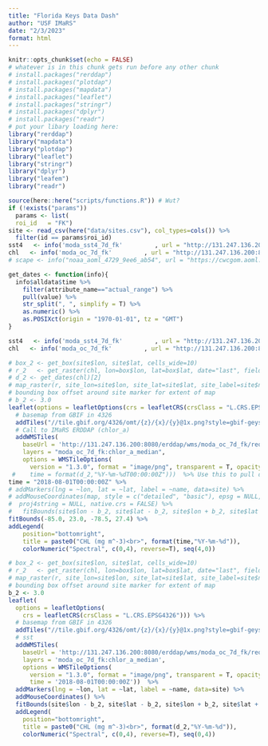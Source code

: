 ```yaml
---
title: "Florida Keys Data Dash"
author: "USF IMaRS"
date: "2/3/2023"
format: html
---
```


```r
knitr::opts_chunk$set(echo = FALSE)
# whatever is in this chunk gets run before any other chunk
# install.packages("rerddap")
# install.packages("plotdap")
# install.packages("mapdata")
# install.packages("leaflet")
# install.packages("stringr")
# install.packages("dplyr")
# install.packages("readr")
# put your libary loading here:
library("rerddap")
library("mapdata")
library("plotdap")
library("leaflet")
library("stringr")
library("dplyr")
library("leafem")
library("readr")
```

```r
source(here::here("scripts/functions.R")) # Wut?
if (!exists("params")) 
  params <- list(
  roi_id   = "FK")
site <- read_csv(here("data/sites.csv"), col_types=cols()) %>%
  filter(id == params$roi_id)
sst4   <- info('moda_sst4_7d_fk'         , url = "http://131.247.136.200:8080/erddap/")
chl   <- info('moda_oc_7d_fk'         , url = "http://131.247.136.200:8080/erddap/")
# scape <- info("noaa_aoml_4729_9ee6_ab54", url = "https://cwcgom.aoml.noaa.gov/erddap/")
```

```r
get_dates <- function(info){
  info$alldata$time %>%
    filter(attribute_name=="actual_range") %>%
    pull(value) %>%
    str_split(", ", simplify = T) %>%
    as.numeric() %>%
    as.POSIXct(origin = "1970-01-01", tz = "GMT")
}

sst4   <- info('moda_sst4_7d_fk'         , url = "http://131.247.136.200:8080/erddap/")
chl   <- info('moda_oc_7d_fk'         , url = "http://131.247.136.200:8080/erddap/")

# box_2 <- get_box(site$lon, site$lat, cells_wide=10)
# r_2   <- get_raster(chl, lon=box$lon, lat=box$lat, date="last", field="chl")
# d_2 <- get_dates(chl)[2]
# map_raster(r, site_lon=site$lon, site_lat=site$lat, site_label=site$name, title="CHL")
# bounding box offset around site marker for extent of map
# b_2 <- 3.0
leaflet(options = leafletOptions(crs = leafletCRS(crsClass = "L.CRS.EPSG4326"))) %>%
  # basemap from GBIF in 4326
  addTiles("//tile.gbif.org/4326/omt/{z}/{x}/{y}@1x.png?style=gbif-geyser") %>%
  # Call to IMaRS ERDDAP (chlor_a)
  addWMSTiles(
    baseUrl = 'http://131.247.136.200:8080/erddap/wms/moda_oc_7d_fk/request?',
    layers = "moda_oc_7d_fk:chlor_a_median",
    options = WMSTileOptions(
      version = "1.3.0", format = "image/png", transparent = T, opacity = 0.7,)) %>%
 #    time = format(d_2,"%Y-%m-%dT00:00:00Z")))  %>% Use this to pull dates from somewhere else
time = "2018-08-01T00:00:00Z" %>%
# addMarkers(lng = ~lon, lat = ~lat, label = ~name, data=site) %>%
# addMouseCoordinates(map, style = c("detailed", "basic"), epsg = NULL,
#  proj4string = NULL, native.crs = FALSE) %>%
#   fitBounds(site$lon - b_2, site$lat - b_2, site$lon + b_2, site$lat + b_2) %>% iterative bounds here
fitBounds(-85.0, 23.0, -78.5, 27.4) %>%
addLegend(
    position="bottomright",
    title = paste0("CHL (mg m^-3)<br>", format(time,"%Y-%m-%d")),
    colorNumeric("Spectral", c(0,4), reverse=T), seq(4,0))
```

```r
# box_2 <- get_box(site$lon, site$lat, cells_wide=10)
# r_2   <- get_raster(chl, lon=box$lon, lat=box$lat, date="last", field="chl")
# map_raster(r, site_lon=site$lon, site_lat=site$lat, site_label=site$name, title="CHL")
# bounding box offset around site marker for extent of map
b_2 <- 3.0
leaflet(
  options = leafletOptions(
    crs = leafletCRS(crsClass = "L.CRS.EPSG4326"))) %>%
  # basemap from GBIF in 4326
  addTiles("//tile.gbif.org/4326/omt/{z}/{x}/{y}@1x.png?style=gbif-geyser") %>%
  # sst
  addWMSTiles(
    baseUrl = 'http://131.247.136.200:8080/erddap/wms/moda_oc_7d_fk/request?',
    layers = 'moda_oc_7d_fk:chlor_a_median',
    options = WMSTileOptions(
      version = "1.3.0", format = "image/png", transparent = T, opacity = 0.7,
      time = '2018-08-01T00:00:00Z'))  %>%
  addMarkers(lng = ~lon, lat = ~lat, label = ~name, data=site) %>%
  addMouseCoordinates() %>%
  fitBounds(site$lon - b_2, site$lat - b_2, site$lon + b_2, site$lat + b_2) %>%
  addLegend(
    position="bottomright",
    title = paste0("CHL (mg m^-3)<br>", format(d_2,"%Y-%m-%d")),
    colorNumeric("Spectral", c(0,4), reverse=T), seq(0,4))
```


